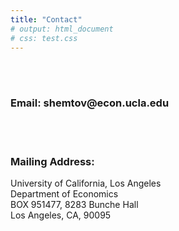 ```yaml
---
title: "Contact"
# output: html_document
# css: test.css
---
```


<br><br>

### **Email**: shemtov@econ.ucla.edu \

<br><br>

### **Mailing Address**:  \
University of California, Los Angeles \
Department of Economics \
BOX 951477, 8283 Bunche Hall \
Los Angeles, CA, 90095 \


<!-- First Header  |  -->
<!-- ------------- | ------------- -->
<!-- <!-- <div style="width:300px; height:200px"> ![](files/yotam.jpg) </div>  | Content Cell --> 
<!-- <!-- include_graphics("files/yotam.png")  | Content Cell --> 
<!-- ![](files/yotam.jpg)  | ### Content Cell aasas -->

<!-- <br><br> -->

<!-- ### **Mailing Address**:  \ -->
<!-- University of California, Berkeley \ -->
<!-- Department of Economics \ -->
<!-- 530 Evans Hall, #3880 \ -->
<!-- Berkeley, CA 94720-3880 \ -->

<!-- ### **Mailing Address**:  \ -->
<!-- University of California, Berkeley \ -->
<!-- Department of Economics \ -->
<!-- 530 Evans Hall, #3880 \ -->
<!-- Berkeley, CA 94720-3880 \ -->

<!-- ### **Mailing Address**:  \ -->
<!-- University of California, Berkeley \ -->
<!-- Department of Economics \ -->
<!-- 530 Evans Hall, #3880 \ -->
<!-- Berkeley, CA 94720-3880 \ -->


